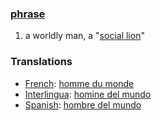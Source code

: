 === [[phrase]] ===
# a worldly man, a "[[social lion]]"

=== Translations ===
*[[French]]: [[homme du monde]]
*[[Interlingua]]: [[homine del mundo]]
*[[Spanish]]: [[hombre del mundo]]